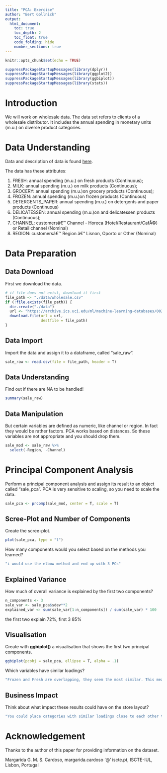 ```yaml
---
title: "PCA: Exercise"
author: "Bert Gollnick"
output: 
  html_document:
    toc: true
    toc_depth: 2
    toc_float: true
    code_folding: hide
    number_sections: true
---
```


```r
knitr::opts_chunk$set(echo = TRUE)
```

```r
suppressPackageStartupMessages(library(dplyr))
suppressPackageStartupMessages(library(ggplot2))
suppressPackageStartupMessages(library(ggbiplot))
suppressPackageStartupMessages(library(stats))
```

# Introduction

We will work on wholesale data. The data set refers to clients of a wholesale distributor. It includes the annual spending in monetary units (m.u.) on diverse product categories.

# Data Understanding

Data and description of data is found [here](https://archive.ics.uci.edu/ml/datasets/Wholesale+customers).

The data has these attributes:

1)	FRESH: annual spending (m.u.) on fresh products (Continuous); 
2)	MILK: annual spending (m.u.) on milk products (Continuous); 
3)	GROCERY: annual spending (m.u.)on grocery products (Continuous); 
4)	FROZEN: annual spending (m.u.)on frozen products (Continuous) 
5)	DETERGENTS_PAPER: annual spending (m.u.) on detergents and paper products (Continuous) 
6)	DELICATESSEN: annual spending (m.u.)on and delicatessen products (Continuous); 
7)	CHANNEL: customersâ€™ Channel - Horeca (Hotel/Restaurant/CafÃ©) or Retail channel (Nominal) 
8)	REGION: customersâ€™ Region â€“ Lisnon, Oporto or Other (Nominal) 

# Data Preparation

## Data Download

First we download the data.

```r
# if file does not exist, download it first
file_path <- "./data/wholesale.csv"
if (!file.exists(file_path)) {
  dir.create("./data")
  url <- "https://archive.ics.uci.edu/ml/machine-learning-databases/00292/Wholesale%20customers%20data.csv"
  download.file(url = url, 
                destfile = file_path)
}
```

## Data Import

Import the data and assign it to a dataframe, called "sale_raw".

```r
sale_raw <- read.csv(file = file_path, header = T)
```

## Data Understanding

Find out if there are NA to be handled!

```r
summary(sale_raw)
```



## Data Manipulation

But certain variables are defined as numeric, like channel or region. In fact they would be rather factors. PCA works based on distances. So these variables are not appropriate and you should drop them.

```r
sale_mod <- sale_raw %>%
  select(-Region, -Channel)
```

# Principal Component Analysis

Perform a principal component analysis and assign its result to an object called "sale_pca". PCA is very sensitive to scaling, so you need to scale the data. 

```r
sale_pca <- prcomp(sale_mod, center = T, scale = T)
```

## Scree-Plot and Number of Components

Create the scree-plot.

```r
plot(sale_pca, type = "l")
```

How many components would you select based on the methods you learned?

```r
"i would use the elbow method and end up with 3 PCs"
```

## Explained Variance

How much of overall variance is explained by the first two components?

```r
n_components <- 3
sale_var <- sale_pca$sdev**2
explained_var <- sum(sale_var[1:n_components]) / sum(sale_var) * 100
```
the first two explain 72%, first 3 85%

## Visualisation

Create with **ggbiplot()** a visualisation that shows the first two principal components.

```r
ggbiplot(pcobj = sale_pca, ellipse = T, alpha = .1)
```

Which variables have similar loadings?

```r
"Frozen and Fresh are overlapping, they seem the most similar. This means those are often purchased together"
```

## Business Impact

Think about what impact these results could have on the store layout?

```r
"You could place categories with similar loadings close to each other to improve customer comfort"
```


# Acknowledgement

Thanks to the author of this paper for providing information on the dataset.

Margarida G. M. S. Cardoso, margarida.cardoso '@' iscte.pt, ISCTE-IUL, Lisbon, Portugal